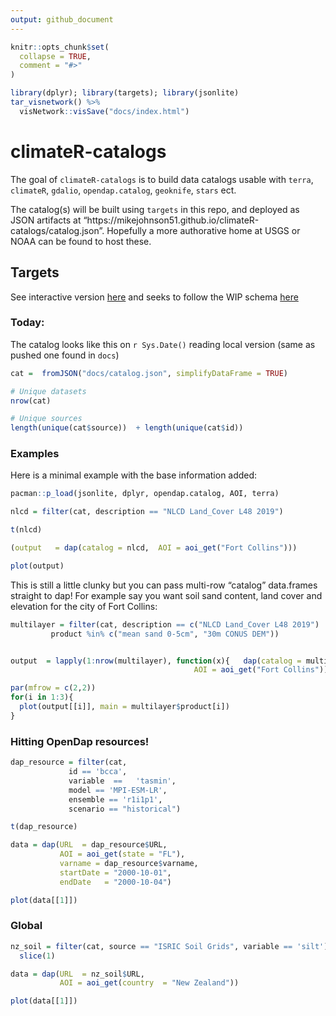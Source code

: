 ```yaml
---
output: github_document
---
```


<!-- README.md is generated from README.Rmd. Please edit that file -->

```r
knitr::opts_chunk$set(
  collapse = TRUE,
  comment = "#>"
)

library(dplyr); library(targets); library(jsonlite)
tar_visnetwork() %>% 
  visNetwork::visSave("docs/index.html")

```

# climateR-catalogs

<!-- badges: start -->
<!-- badges: end -->

The goal of `climateR-catalogs` is to build data catalogs usable with `terra`, `climateR`, `gdalio`, `opendap.catalog`, `geoknife`, `stars` ect.

The catalog(s) will be built using `targets` in this repo, and deployed as JSON artifacts at "https://mikejohnson51.github.io/climateR-catalogs/catalog.json". Hopefully a more authorative home at USGS or NOAA can be found to host these.

## Targets

See interactive version [here](https://mikejohnson51.github.io/climateR-catalogs/) and seeks to follow the WIP schema [here](https://mikejohnson51.github.io/climateR-catalogs/schema.html)


### Today:

The catalog looks like this on `r Sys.Date()` reading local version (same as pushed one found in `docs`)

```r
cat =  fromJSON("docs/catalog.json", simplifyDataFrame = TRUE)

# Unique datasets
nrow(cat)

# Unique sources
length(unique(cat$source))  + length(unique(cat$id))  

```


### Examples

Here is a minimal example with the base information added:

```r
pacman::p_load(jsonlite, dplyr, opendap.catalog, AOI, terra)

nlcd = filter(cat, description == "NLCD Land_Cover L48 2019")

t(nlcd)
```

```r
(output   = dap(catalog = nlcd,  AOI = aoi_get("Fort Collins")))

plot(output)
```

This is still a little clunky but you can pass multi-row "catalog" data.frames straight to 
dap! For example say you want soil sand content, land cover and elevation for the city of Fort Collins:

```r
multilayer = filter(cat, description == c("NLCD Land_Cover L48 2019") |
         product %in% c("mean sand 0-5cm", "30m CONUS DEM"))


output  = lapply(1:nrow(multilayer), function(x){   dap(catalog = multilayer[x,],  
                                         AOI = aoi_get("Fort Collins")) })

par(mfrow = c(2,2))
for(i in 1:3){
  plot(output[[i]], main = multilayer$product[i])  
}  
```

### Hitting OpenDap resources!

```r
dap_resource = filter(cat, 
             id == 'bcca', 
             variable  ==	'tasmin',	
             model == 'MPI-ESM-LR', 
             ensemble == 'r1i1p1',
             scenario == "historical") 

t(dap_resource)

data = dap(URL  = dap_resource$URL, 
           AOI = aoi_get(state = "FL"), 
           varname = dap_resource$varname,
           startDate = "2000-10-01",
           endDate   = "2000-10-04")

plot(data[[1]])
```

### Global

```r
nz_soil = filter(cat, source == "ISRIC Soil Grids", variable == 'silt') %>%
  slice(1)

data = dap(URL  = nz_soil$URL, 
           AOI = aoi_get(country  = "New Zealand"))

plot(data[[1]])
```

